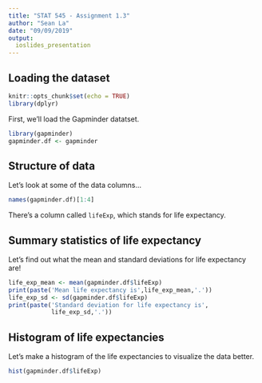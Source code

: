 ```yaml
---
title: "STAT 545 - Assignment 1.3"
author: "Sean La"
date: "09/09/2019"
output:
  ioslides_presentation
---
```

## Loading the dataset

```r
knitr::opts_chunk$set(echo = TRUE)
library(dplyr)
```

First, we'll load the Gapminder datatset.

```r
library(gapminder)
gapminder.df <- gapminder
```

## Structure of data
Let's look at some of the data columns...

\tiny
```r
names(gapminder.df)[1:4]
```
\normalsize
There's a column called `lifeExp`, which stands for life expectancy. 

## Summary statistics of life expectancy

Let's find out what the mean and standard deviations for life expectancy are!

```r
life_exp_mean <- mean(gapminder.df$lifeExp)
print(paste('Mean life expectancy is',life_exp_mean,'.'))
life_exp_sd <- sd(gapminder.df$lifeExp)
print(paste('Standard deviation for life expectancy is',
            life_exp_sd,'.'))
```

## Histogram of life expectancies
Let's make a histogram of the life expectancies to visualize the data better.

```r
hist(gapminder.df$lifeExp)
```